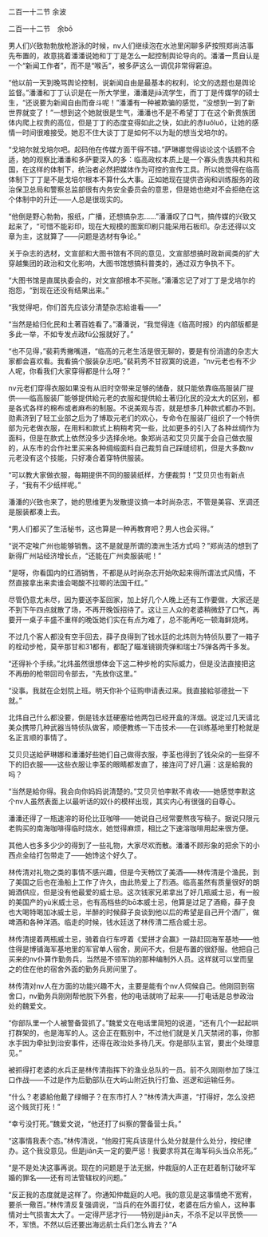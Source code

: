 

二百一十二节 余波

二百一十二节　余bō

男人们兴致勃勃放枪游泳的时候，nv人们继续泡在水池里闲聊多萨按照郑尚洁事先布置的，故意挑着潘潘说她和丁丁是怎么一起控制舆论导向的。潘潘一贯自认是一个“新闻工作者”，而不是“喉舌”，被多萨这么一调侃非常得窘迫。

“他以前一天到晚骂舆论控制，说新闻自由是最基本的权利，论文的选题也是舆论监督。”潘潘和丁丁认识是在一所大学里，潘潘是jiā流学生，而丁丁是传媒学的硕士生，“还说要为新闻自由而奋斗呢！”潘潘有一种被欺骗的感觉，“没想到一到了新世界就变了！”一想到这个她就很是生气，潘潘也不是不希望丁丁在这个新贵族团体内爬上权贵的高位，但是丁丁的态度变得如此之快，如此的赤luǒluǒ，让她的感情一时间很难接受。她忍不住大谈丁丁是如何不以为耻的想当戈培尔的。

“戈培尔就戈培尔吧。起码他在传媒方面干得不错。”萨琳娜觉得谈论这个话题不合适，她的观察比潘潘和多萨要深入的多：临高政权本质上是一个寡头贵族共和共和国，在这样的体制下，统治者必然把媒体作为可控的宣传工具。所以她觉得在临高体制下丁丁是不是戈培尔根本不算什么大事。正如她现在提供咨询和训练服务的政治保卫总局和警察总监部很有内务安全委员会的意思，但是她也绝对不会拒绝在这个体制中的升迁――人总是很现实的。

“他倒是野心勃勃，报纸，广播，还想搞杂志……”潘潘叹了口气，搞传媒的兴致又起来了，“可惜不能彩印，现在大规模的图案印刷只能采用石板印。杂志还得以文章为主，这就算了――问题是选材有争论。”

关于杂志的选材，文宣部和大图书馆有不同的意见，文宣部想搞时政新闻类的扩大穿越集团的政治和文化影响，大图书馆想搞科普类的，通过双方争执不下。

“大图书馆是直属执委会的，对文宣部根本不买账。”潘潘忘记了对丁丁是戈培尔的抱怨，“到现在还没有结果出来。”

“我觉得吧，你们首先应该分清楚杂志給谁看――”

“当然是給归化民和土著百姓看了。”潘潘说，“我觉得连《临高时报》的内部版都是多此一举，不如专发点政fǔ公报就好了。”

“也不见得，”裴莉秀撇嘴道，“临高的元老生活是很无聊的，要是有份消遣的杂志大家都会喜欢看。我看搞个服装杂志吧。”裴莉秀不甘寂寞的说道，“nv元老也有不少人呢，你看我们大家穿得都是什么呀？”

nv元老们穿得衣服如果没有从旧时空带来足够的储备，就只能依靠临高服装厂提供――临高服装厂能够提供給元老的衣服和提供給土著归化民的没太大的区别，都是各式各样的棉布或者麻布的制服。不说美观与否，就是想多几种款式都办不到。勋素济到了轻工业部之后为了博取元老们的欢心，专命令在服装厂组织了一个特供部为元老做衣服，在用料和款式上稍稍考究一些，比如更多的引入了各种丝绸作为面料，但是在款式上依然没多少选择余地。象郑尚洁和艾贝贝属于会自己做衣服的，从东市的合作社里买来各种绸缎面料自己裁剪自己踩缝纫机，但是大多数nv元老没有这个技能，只好凑合着穿特供服装。

“可以教大家做衣服，每期提供不同的服装纸样，方便裁剪！”艾贝贝也有新点子，“我有不少纸样呢。”

潘潘的兴致也来了，她的思维更为发散提议搞一本时尚杂志，不管是美容、烹调还是服装都凑上去。

“男人们都买了生活秘书，这也算是一种再教育吧？男人也会买得。”

“说不定唉广州也能够销售。这不是就是所谓的澳洲生活方式吗？”郑尚洁的想到了新得广州站经济增长点，“还能在广州卖服装呢！”

“是呀，你看国内的红酒销售，不都是从时尚杂志开始吹起来得所谓法式风情，不然直接拿出来卖谁会喝酸不拉唧的法国干红。”

尽管仍意尤未尽，因为要送李荃回家，加上好几个人晚上还有工作要做，大家还是不到下午四点就散了场，不再开晚饭招待了。这让三人众的老婆稍微舒了口气，再要开一桌子丰盛不重样的晚饭她们实在有点为难了，总不能再吃一顿海鲜烧烤。

不过几个客人都没有空手回去，薛子良得到了钱水廷的北炜则为特侦队要了一箱子的栓动步枪，莫辛那甘和31都有，都配了瞄准镜钢壳弹和瑞士75弹各两千多发。

“还得补个手续。”北炜虽然很想体会下这二种步枪的实际威力，但是没法直接把这不再册的枪带回司令部去，“先放你这里。”

“没事。我就在企划院上班。明天你补个征购申请表过来。我直接給邬德批一下就。”

北炜自己什么都没要，倒是钱水廷硬塞给他两包已经开盒的洋烟。说定过几天请北美众携带几种武器当特侦队做客，顺便教练一下击技术――在训练基地里打枪就是名正言顺的事情了。

艾贝贝送給萨琳娜和潘潘好些她们自己做得衣服，李荃也得到了钱朵朵的一些穿不下的旧衣服――这些衣服让李荃的眼睛都发直了，接连问了好几遍：这是給我的吗？

“当然是給你得。我会向你妈妈说清楚的。”艾贝贝怕李默不肯收――她感觉李默这个nv人虽然表面上以最听话的奴仆的模样出现，其实内心有很强的自尊心。

潘潘还得了一瓶速溶的哥伦比亚咖啡――她说自己经常要熬夜写稿子。据说只限元老购买的南海咖啡得临时烧水，她觉得麻烦，相比之下速溶咖啡用起来很方便。

其他人也多多少少的得到了一些礼物，大家尽欢而散。潘潘不顾形象的把余下的小西点全给打包带走了――她馋这个好久了。

林传清对礼物之类的事情不感兴趣，但是今天畅饮了美酒――林传清是个渔民，到了美国之后也在渔船上工作了许久，由此热爱上了烈酒。临高虽然有质量很好的朗姆酒供应，但是没有他最爱的威士忌。这次钱家兄弟拿出了好几瓶威士忌，有一般的美国产的yù米威士忌，也有高档些的bō本威士忌，他算是过足了酒瘾，薛子良也大喝特喝加冰威士忌，半醉的时候薛子良谈到他以后的希望是自己开个酒厂，做啤酒和各种洋酒。临走的时候，钱水廷送了林传清二瓶合威士忌。

林传清提着两瓶威士忌，骑着自行车哼着《爱拼才会赢》一路赶回海军基地――他住得是博铺海军基地里的军官单人宿舍，房间不大，但是布置的很舒服。他把自己买来的nv仆算作勤务兵，当然是不领军饷的那种编制外人员。这样就可以堂而皇之的住在他的宿舍外面的勤务兵房间里了。

林传清对nv人在方面的功能兴趣不大，主要是能有个nv人伺候自己。他刚回到宿舍口，nv勤务兵刚刚帮他脱下外套，他的电话就响了起来――打电话是总参政治处的魏爱文。

“你部队里一个人被警备营抓了。”魏爱文在电话里简短的说道，“还有几个一起起哄打群架的，也是海军的人。这会正在甄别中，不过他们就是关几天禁闭的事，你那水手因为牵扯到治安事件，还得在政治处多待几天。你是部队主官，要出个处理意见。”

被抓得打老婆的水兵正是林传清指挥下的渔业总队的一员。前不久刚刚参加了珠江口作战――不过是作为后勤部队在大屿山附近执行打鱼、巡逻和运输任务。

“什么？老婆給他戴了绿帽子？在东市打人？”林传清大声道，“打得好，怎么没把这个贱货打死！”

“幸亏没打死。”魏爱文说，“他还打了纠察的警备营士兵。”

“这事情我表个态。”林传清说，“他殴打宪兵该是什么处分就是什么处分，按纪律办。这个我没意见。但是jiān夫一定的要严惩！我要求将其在海军码头当众吊死。”

“是不是处决这事再说。现在的问题是于法无据，仲裁庭的人正在赶着制订破坏军婚的罪名――还有司法管辖权的问题。”

“反正我的态度就是这样了。你通知仲裁庭的人吧。我的意见是这事情绝不宽宥，要杀一儆百。”林传清反复强调说，“当兵的在外面打仗，老婆在后方偷人，这种事情对士气损害太大了。一定得严惩才行――特别是jiān夫，不杀不足以平民愤――不，军愤。不然以后还要出海远航士兵们怎么肯去？”A


